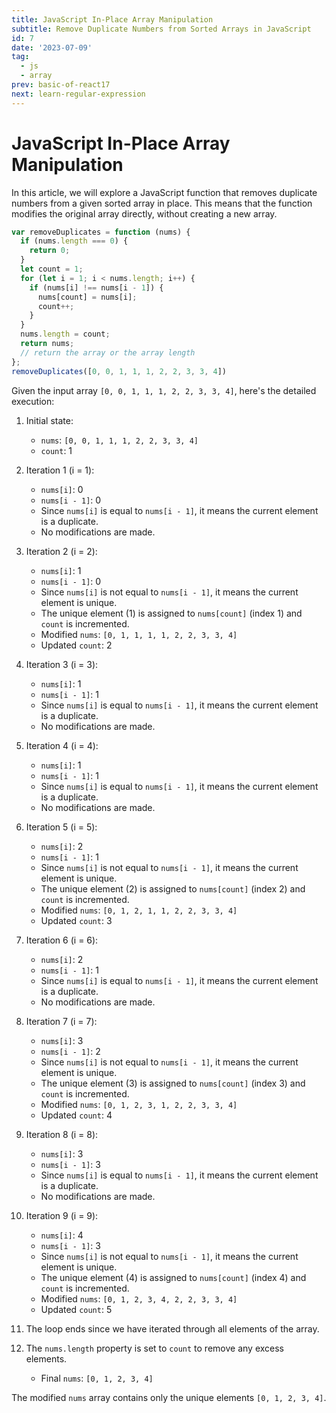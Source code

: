 ```yaml
---
title: JavaScript In-Place Array Manipulation
subtitle: Remove Duplicate Numbers from Sorted Arrays in JavaScript
id: 7
date: '2023-07-09'
tag:
  - js
  - array
prev: basic-of-react17
next: learn-regular-expression
---
```

# JavaScript In-Place Array Manipulation

In this article, we will explore a JavaScript function that removes duplicate numbers from a given sorted array in place. This means that the function modifies the original array directly, without creating a new array.

```js
var removeDuplicates = function (nums) {
  if (nums.length === 0) {
    return 0;
  }
  let count = 1;
  for (let i = 1; i < nums.length; i++) {
    if (nums[i] !== nums[i - 1]) {
      nums[count] = nums[i];
      count++;
    }
  }
  nums.length = count;
  return nums;
  // return the array or the array length
};
removeDuplicates([0, 0, 1, 1, 1, 2, 2, 3, 3, 4])
```

Given the input array `[0, 0, 1, 1, 1, 2, 2, 3, 3, 4]`, here's the detailed execution:

1. Initial state:
   - `nums`: `[0, 0, 1, 1, 1, 2, 2, 3, 3, 4]`
   - `count`: 1

2. Iteration 1 (i = 1):
   - `nums[i]`: 0
   - `nums[i - 1]`: 0
   - Since `nums[i]` is equal to `nums[i - 1]`, it means the current element is a duplicate.
   - No modifications are made.

3. Iteration 2 (i = 2):
   - `nums[i]`: 1
   - `nums[i - 1]`: 0
   - Since `nums[i]` is not equal to `nums[i - 1]`, it means the current element is unique.
   - The unique element (1) is assigned to `nums[count]` (index 1) and `count` is incremented.
   - Modified `nums`: `[0, 1, 1, 1, 1, 2, 2, 3, 3, 4]`
   - Updated `count`: 2

4. Iteration 3 (i = 3):
   - `nums[i]`: 1
   - `nums[i - 1]`: 1
   - Since `nums[i]` is equal to `nums[i - 1]`, it means the current element is a duplicate.
   - No modifications are made.

5. Iteration 4 (i = 4):
   - `nums[i]`: 1
   - `nums[i - 1]`: 1
   - Since `nums[i]` is equal to `nums[i - 1]`, it means the current element is a duplicate.
   - No modifications are made.

6. Iteration 5 (i = 5):
   - `nums[i]`: 2
   - `nums[i - 1]`: 1
   - Since `nums[i]` is not equal to `nums[i - 1]`, it means the current element is unique.
   - The unique element (2) is assigned to `nums[count]` (index 2) and `count` is incremented.
   - Modified `nums`: `[0, 1, 2, 1, 1, 2, 2, 3, 3, 4]`
   - Updated `count`: 3

7. Iteration 6 (i = 6):
   - `nums[i]`: 2
   - `nums[i - 1]`: 1
   - Since `nums[i]` is equal to `nums[i - 1]`, it means the current element is a duplicate.
   - No modifications are made.

8. Iteration 7 (i = 7):
   - `nums[i]`: 3
   - `nums[i - 1]`: 2
   - Since `nums[i]` is not equal to `nums[i - 1]`, it means the current element is unique.
   - The unique element (3) is assigned to `nums[count]` (index 3) and `count` is incremented.
   - Modified `nums`: `[0, 1, 2, 3, 1, 2, 2, 3, 3, 4]`
   - Updated `count`: 4

9. Iteration 8 (i = 8):
   - `nums[i]`: 3
   - `nums[i - 1]`: 3
   - Since `nums[i]` is equal to `nums[i - 1]`, it means the current element is a duplicate.
   - No modifications are made.

10. Iteration 9 (i = 9):
    - `nums[i]`: 4
    - `nums[i - 1]`: 3
    - Since `nums[i]` is not equal to `nums[i - 1]`, it means the current element is unique.
    - The unique element (4) is assigned to `nums[count]` (index 4) and `count` is incremented.
    - Modified `nums`: `[0, 1, 2, 3, 4, 2, 2, 3, 3, 4]`
    - Updated `count`: 5

11. The loop ends since we have iterated through all elements of the array.

12. The `nums.length` property is set to `count` to remove any excess elements.
    - Final `nums`: `[0, 1, 2, 3, 4]`

The modified `nums` array contains only the unique elements `[0, 1, 2, 3, 4]`.

